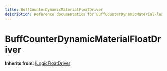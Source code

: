 ```yaml
---
title: BuffCounterDynamicMaterialFloatDriver
description: Reference documentation for BuffCounterDynamicMaterialFloatDriver meta class
---
```



# BuffCounterDynamicMaterialFloatDriver

**Inherits from:** [ILogicFloatDriver](/classes/ilogicfloatdriver)

<ClassDetails file="/db/classes/BuffCounterDynamicMaterialFloatDriver.fddcffddd8aa.json" />
